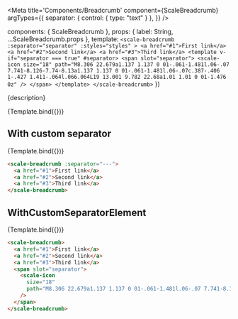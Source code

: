 

<Meta
  title='Components/Breadcrumb'
  component={ScaleBreadcrumb}
  argTypes={{
    separator: {
      control: { type: "text" }
    },
  }}
/>

  components: { ScaleBreadcrumb },
  props: {
    label: String,
    ...ScaleBreadcrumb.props
  },
  template: `
    <scale-breadcrumb
      :separator="separator"
      :styles="styles"
    >
      <a href="#1">First link</a>
      <a href="#2">Second link</a>
      <a href="#3">Third link</a>
      <template v-if="separator === true" #separator>
        <span slot="separator">
          <scale-icon
            size="18"
            path="M8.306 22.679a1.137 1.137 0 01-.061-1.481l.06-.07 7.741-8.126-7.74-8.13a1.137 1.137 0 01-.061-1.481l.06-.07c.387-.406 1-.427 1.411-.064l.066.064L19 13.001 9.782 22.68a1.01 1.01 0 01-1.476 0z"
          />
        </span>
      </template>
    </scale-breadcrumb>
  `
})

<Description>{description}</Description>

<Preview>
  <Story
    name='Standard'
    args={{}}
  >
    {Template.bind({})}
  </Story>
</Preview>

<Props story='Standard' />

## With custom separator

<Preview>
  <Story
    name='WithCustomSeparator'
    args={{
      separator: '---',
    }}
  >
    {Template.bind({})}
  </Story>
</Preview>

```html
<scale-breadcrumb :separator="---">
  <a href="#1">First link</a>
  <a href="#2">Second link</a>
  <a href="#3">Third link</a>
</scale-breadcrumb>
```

## WithCustomSeparatorElement

<Preview>
  <Story
    name='WithCustomSeparatorElement'
    args={{
      separator: true
    }}
  >
    {Template.bind({})}
  </Story>
</Preview>

```html
<scale-breadcrumb>
  <a href="#1">First link</a>
  <a href="#2">Second link</a>
  <a href="#3">Third link</a>
  <span slot="separator">
    <scale-icon
      size="18"
      path="M8.306 22.679a1.137 1.137 0 01-.061-1.481l.06-.07 7.741-8.126-7.74-8.13a1.137 1.137 0 01-.061-1.481l.06-.07c.387-.406 1-.427 1.411-.064l.066.064L19 13.001 9.782 22.68a1.01 1.01 0 01-1.476 0z"
    />
  </span>
</scale-breadcrumb>
```
